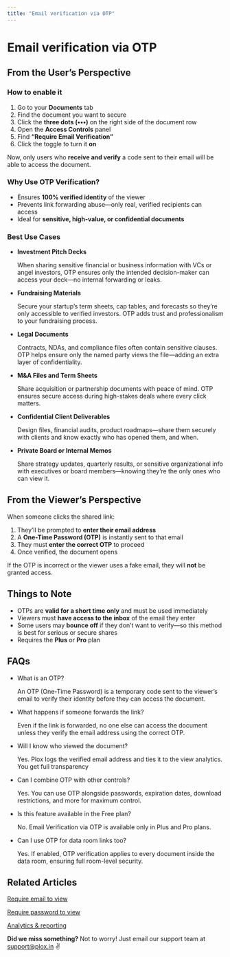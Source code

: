 ```yaml
---
title: "Email verification via OTP"
---
```


# Email verification via OTP

## From the User’s Perspective

### How to enable it

1. Go to your **Documents** tab
2. Find the document you want to secure
3. Click the **three dots (•••)** on the right side of the document row
4. Open the **Access Controls** panel
5. Find **“Require Email Verification”**
6. Click the toggle to turn it **on**

Now, only users who **receive and verify** a code sent to their email will be able to access the document.

### Why Use OTP Verification?

- Ensures **100% verified identity** of the viewer
- Prevents link forwarding abuse—only real, verified recipients can access
- Ideal for **sensitive, high-value, or confidential documents**

### Best Use Cases

- **Investment Pitch Decks**

  When sharing sensitive financial or business information with VCs or angel investors, OTP ensures only the intended decision-maker can access your deck—no internal forwarding or leaks.
- **Fundraising Materials**

  Secure your startup’s term sheets, cap tables, and forecasts so they’re only accessible to verified investors. OTP adds trust and professionalism to your fundraising process.
- **Legal Documents**

  Contracts, NDAs, and compliance files often contain sensitive clauses. OTP helps ensure only the named party views the file—adding an extra layer of confidentiality.
- **M&A Files and Term Sheets**

  Share acquisition or partnership documents with peace of mind. OTP ensures secure access during high-stakes deals where every click matters.
- **Confidential Client Deliverables**

  Design files, financial audits, product roadmaps—share them securely with clients and know exactly who has opened them, and when.
- **Private Board or Internal Memos**

  Share strategy updates, quarterly results, or sensitive organizational info with executives or board members—knowing they’re the only ones who can view it.

## From the Viewer’s Perspective

When someone clicks the shared link:

1. They’ll be prompted to **enter their email address**
2. A **One-Time Password (OTP)** is instantly sent to that email
3. They must **enter the correct OTP** to proceed
4. Once verified, the document opens

If the OTP is incorrect or the viewer uses a fake email, they will **not** be granted access.

## Things to Note

- OTPs are **valid for a short time only** and must be used immediately
- Viewers must **have access to the inbox** of the email they enter
- Some users may **bounce off** if they don’t want to verify—so this method is best for serious or secure shares
- Requires the **Plus** or **Pro** plan

## FAQs

- What is an OTP?

  An OTP (One-Time Password) is a temporary code sent to the viewer’s email to verify their identity before they can access the document.
- What happens if someone forwards the link?

  Even if the link is forwarded, no one else can access the document unless they verify the email address using the correct OTP.
- Will I know who viewed the document?

  Yes. Plox logs the verified email address and ties it to the view analytics. You get full transparency
- Can I combine OTP with other controls?

  Yes. You can use OTP alongside passwords, expiration dates, download restrictions, and more for maximum control.
- Is this feature available in the Free plan?

  No. Email Verification via OTP is available only in Plus and Pro plans.
- Can I use OTP for data room links too?

  Yes. If enabled, OTP verification applies to every document inside the data room, ensuring full room-level security.

## Related Articles

[Require email to view](https://help.plox.in/access-controls/require-email-to-view)

[Require password to view](https://help.plox.in/access-controls/require-password-to-view)

[Analytics & reporting](https://help.plox.in/data-rooms/analytics-reporting)

**Did we miss something?** Not to worry! Just email our support team at [support@plox.in](mailto:support@plox.in) ✌️